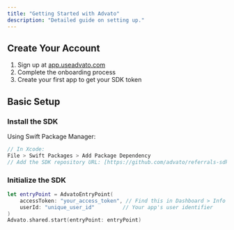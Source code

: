 ```yaml
---
title: "Getting Started with Advato"
description: "Detailed guide on setting up."
---
```


## Create Your Account

1. Sign up at [app.useadvato.com](https://app.useadvato.com)
2. Complete the onboarding process
3. Create your first app to get your SDK token

## Basic Setup

### Install the SDK

Using Swift Package Manager:

```swift
// In Xcode:
File > Swift Packages > Add Package Dependency
// Add the SDK repository URL: [https://github.com/advato/referrals-sdk-ios](https://github.com/advato/referrals-sdk-ios)
```

### Initialize the SDK

```swift
let entryPoint = AdvatoEntryPoint(
    accessToken: "your_access_token", // Find this in Dashboard > Info about App
    userId: "unique_user_id"         // Your app's user identifier
)
Advato.shared.start(entryPoint: entryPoint)
```
